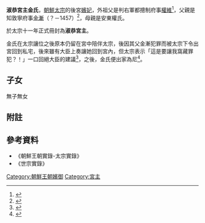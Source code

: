 '''淑恭宮主金氏'''，[[朝鮮太宗|朝鮮太宗]]的後宮[[嬪妃|嬪妃]]，外祖父是判右軍都摠制府事[[權　維|權維]]<ref>{{Cite web |url=http://sillok.history.go.kr/inspection/insp_king.jsp?id=wda_10304013_001&tabid=w |title=朝鮮世宗3年(1421年)4月13日 |access-date=2012-04-15 |archive-date=2019-08-26 |archive-url=https://web.archive.org/web/20190826091954/http://sillok.history.go.kr/inspection/insp_king.jsp?id=wda_10304013_001&tabid=w |dead-url=no }}</ref>，父親是知敦寧府事[[金　漸|金漸]]（？－1457）<ref>{{Cite web |url=http://sillok.history.go.kr/inspection/insp_king.jsp?id=wga_10310023_003&tabid=w |title=朝鮮世祖3年(1457)10月23日 |access-date=2012-04-15 |archive-date=2019-08-27 |archive-url=https://web.archive.org/web/20190827033627/http://sillok.history.go.kr/inspection/insp_king.jsp?id=wga_10310023_003&tabid=w |dead-url=no }}</ref>，母親是安東權氏。 

於太宗十一年正式冊封為'''淑恭宮主'''。 

金氏在太宗讓位之後原本仍留在宮中陪伴太宗，後因其父金漸犯罪而被太宗下令出宮回到私宅，後來雖有大臣上奏讓她回到宮內，但太宗表示「這是要讓我窩藏罪犯？！」一口回絕大臣的建議<ref>{{Cite web |url=http://sillok.history.go.kr/inspection/insp_king.jsp?id=wda_10311027_003&tabid=w |title=朝鮮世宗3年(1421年)11月27日 |access-date=2012-04-15 |archive-date=2019-08-20 |archive-url=https://web.archive.org/web/20190820124841/http://sillok.history.go.kr/inspection/insp_king.jsp?id=wda_10311027_003&tabid=w |dead-url=no }}</ref>，之後，金氏便出家為尼<ref>{{Cite web |url=http://sillok.history.go.kr/inspection/insp_king.jsp?id=wda_10711008_002&tabid=w |title=世宗實錄30卷，7年（1425）11月8日紀錄2 |access-date=2014-02-23 |archive-date=2019-08-26 |archive-url=https://web.archive.org/web/20190826091953/http://sillok.history.go.kr/inspection/insp_king.jsp?id=wda_10711008_002&tabid=w |dead-url=no }}</ref>。

==子女== 
無子無女

== 附註 ==
{{reflist}}

==參考資料==
*《朝鮮王朝實錄-太宗實錄》
*《世宗實錄》

{{korea-bio-stub}}

[[Category:朝鮮王朝嬪御|Category:朝鮮王朝嬪御]]
[[Category:宮主|Category:宮主]]